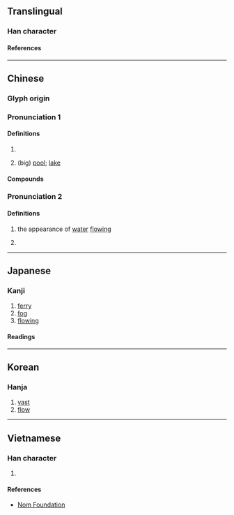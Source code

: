 {{character info}}
==Translingual==

===Han character===
{{Han char|rn=85|rad=水|as=04|sn=7|four=30117|canj=EYHN|ids=⿰氵亢}}

====References====
{{Han ref|kx=0610.030|dkj=17187|dj=1002.130|hdz=31572.020|uh=6C86}}

----

==Chinese==
{{zh-forms}}

===Glyph origin===
{{Han etym}}

===Pronunciation 1===
{{zh-pron
|m=hàng
|c=hong4
|mn=khòng
|mc=2
|oc=2
|cat=n
}}

====Definitions====
{{zh-hanzi}}

# {{n-g|Used in {{zh-l|沆漭}} and {{zh-l|沆瀣}}, etc.}}
# {{zh-hg}} (big) [[pool]]; [[lake]]

====Compounds====
{{zh-der|沆瀣|沆瀣一氣|漭沆|沆漭|沆溉}}

===Pronunciation 2===
{{zh-pron
|m=háng
|mc=1
|oc=1
|cat=a,adv
}}

====Definitions====
{{zh-hanzi}}

# {{zh-hg}} the appearance of [[water]] [[flow]]ing
# {{zh-hg}} {{zh-synonym|渡}}

----

==Japanese==

===Kanji===
{{ja-kanji|grade=|rs=水04}}

# [[ferry]]
# [[fog]]
# [[flowing]]

====Readings====
{{ja-readings
|on=こう, ごう
|kun=ひろい
|nanori=ひろし
}}

----

==Korean==

===Hanja===
{{ko-hanja|항}}

# [[vast]]
# [[flow]]

----

==Vietnamese==

===Han character===
{{vi-readings|rs=水04|reading=hàng}}

# {{rfdef|vi|sort=水04}}

====References====
* [http://nomfoundation.org/common/nom_details.php?codepoint=6c86 Nom Foundation]
